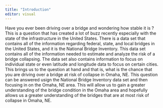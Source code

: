 ```yaml
---
title: "Introduction"
editor: visual
---
```


Have you ever been driving over a bridge and wondering how stable it is ? This is a question that has created a lot of buzz recently especially with the state of the infrastructure in the United States. There is a data set that contains all of the information regarding federal, state, and local bridges in the United States, and it is the National Bridge Inventory. This data set contains all of the information needed to estimate and analyze the risk of a bridge collapsing. The data set also contains information to focus on individual state or even latitude and longitude data to focus on certain cities. This brings us to the question at hand and that is, what is the chance that you are driving over a bridge at risk of collapse in Omaha, NE. This question can be answered usign the National Bridge Inventory data set and then focusing in on the Omaha, NE area. This will allow us to gain a greater understanding of the bridge condition in the Omaha area and hopefully allows us a greater understanding of the bridges that are at most risk of collapse in Omaha, NE.
